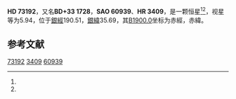 {{Starbox begin
| name = HD 73192
}}
{{Starbox observe
| epoch = [[J2000.0|J2000.0]]
| constell = {{星座名待查}}<ref name=SIMBAD>{{cite web
 | url=http://simbad.u-strasbg.fr/simbad/sim-id?Ident=HR+3409
 | title =Pulsating variable Star
 | publisher=Centre de Données astronomiques de Strasbourg
 | work=SIMBAD
 | accessdate=2012-07-13}}</ref><ref name=DATA>{{cite web
 | url=http://vizier.u-strasbg.fr/viz-bin/VizieR-5?-out.add=.&-source=5050&-corr=PK=HR&-out.max=9999&HR=3409
 | title=VizieR Detailed Page
 | accessdate=2012-07-13
 | archive-date=2016-03-05
 | archive-url=https://web.archive.org/web/20160305032522/http://vizier.u-strasbg.fr/viz-bin/VizieR-5?-out.add=.&-source=5050&-corr=PK=HR&-out.max=9999&HR=3409
 | dead-url=no
 }}</ref>
| 星官 = 
| ra = {{RA|8|38|19}}<ref name=SIMBAD /><ref name=DATA />
| dec = {{DEC|+32|48|7}}<ref name=SIMBAD /><ref name=DATA />
| appmag_v = 5.94<ref name=SIMBAD /><ref name=DATA />
}}
{{Starbox character
| class = gK2<ref name=SIMBAD /><ref name=DATA />
| b-v = 1.12<ref name=SIMBAD /><ref name=DATA />
| u-b = <ref name=SIMBAD /><ref name=DATA />
| r-i = <ref name=SIMBAD /><ref name=DATA />
| variable = 
}}
{{Starbox astrometry
| radial_v = 
| prop_mo_ra = 4
| parallax = 
| p_error = 
}}
{{Starbox catalog
| names =BD+33 1728，[[SAO星表|SAO]] 60939，[[HD星表|HD]] 73192，[[HR星表|HR]] 3409}}
{{Starbox reference |Simbad=HR+3409}}
{{Starbox end}}

'''HD 73192'''，又名'''BD+33 1728'''，'''SAO 60939'''、'''HR 3409'''，是一颗恒星<ref name=SIMBAD /><ref name=DATA />，视星等为5.94，位于[[銀道座標系|銀經]]190.51，[[銀道座標系|銀緯]]35.69，其[[B1900.0|B1900.0]]坐标为赤經{{RA|8|32|4.2}}，赤緯{{DEC|+33|35.69|4}}。

== 参考文献 ==
{{reflist}}

{{star-stub}}

[[Category:HD和HDE天體|73192]]
[[Category:HR天體|3409]]
[[Category:SAO天體|60939]]
